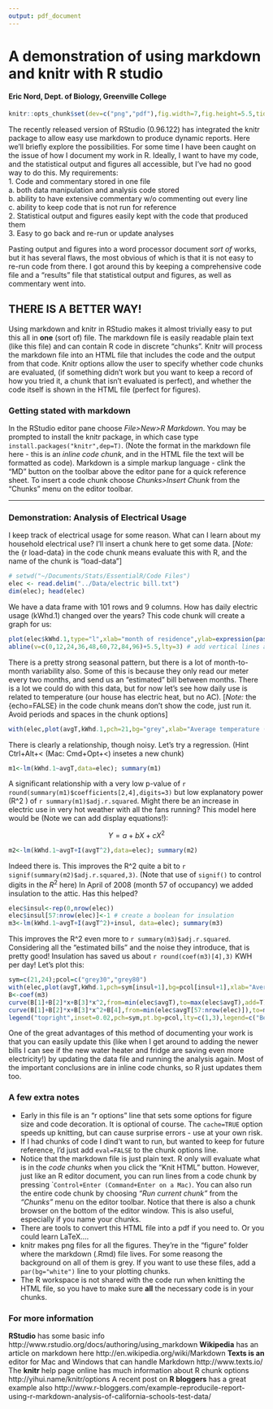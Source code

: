 ```yaml
---
output: pdf_document
---
```

# A demonstration of using markdown and knitr with R studio
#### Eric Nord, Dept. of Biology, Greenville College
```r
knitr::opts_chunk$set(dev=c("png","pdf"),fig.width=7,fig.height=5.5,tidy=TRUE)
```
The recently released version of RStudio (0.96.122) has integrated the knitr package to allow easy use markdown to produce dynamic reports. Here we'll briefly explore the possibilities.
For some time I have been caught on the issue of how I document my work in R. Ideally, I want to have my code, and the statistical output and figures all accessible, but I've had no good way to do this. My requirements:  
1. Code and commentary stored in one file  
    a. both data manipulation and analysis code stored  
    b. ability to have extensive commentary w/o commenting out every line  
    c. ability to keep code that is not run for reference  
2. Statistical output and figures easily kept with the code that produced them  
3. Easy to go back and re-run or update analyses  

Pasting output and figures into a word processor document  *sort of* works, but it has several flaws, the most obvious of which is that it is not easy to re-run code from there. I got around this by keeping a comprehensive code file and a "results" file that statistical output and figures, as well as commentary went into.

## THERE IS A BETTER WAY!
Using markdown and knitr in RStudio makes it almost trivially easy to put this all in **one** (sort of) file. The markdown file is easily readable plain text (like this file) and can contain R code in discrete "chunks". Knitr will process the markdown file into an HTML file that includes the code and the output from that code. Knitr options allow the user to specify whether code chunks are evaluated, (if something didn't work but you want to keep a record of how you tried it, a chunk that isn't evaluated is perfect), and whether the code itself is shown in the HTML file (perfect for figures).

### Getting stated with markdown
In the RStudio editor pane choose *File>New>R Markdown*. You may be prompted to install the knitr package, in which case type ` install.packages("knitr",dep=T)`. (Note the format in the markdown file here - this is an *inline code chunk*, and in the HTML file the text will be formatted as code). Markdown is a simple markup language - clink the "MD" button on the toolbar above the editor pane for a quick reference sheet. To insert a code chunk choose *Chunks>Insert Chunk* from the "Chunks" menu on the editor toolbar.

---
### Demonstration: Analysis of Electrical Usage
I keep track of electrical usage for some reason. What can I learn about my household electrical use? I'll insert a chunk here to get some data. 
[*Note:* the {r load-data} in the code chunk means evaluate this with R, and the name of the chunk is "load-data"]
```r
# setwd("~/Documents/Stats/EssentialR/Code Files")
elec <- read.delim("../Data/electric bill.txt")
dim(elec); head(elec)
```
We have a data frame with 101 rows and 9 columns. How has daily electric usage (kWhd.1) changed over the years?
This code chunk will create a graph for us:
```r
plot(elec$kWhd.1,type="l",xlab="month of residence",ylab=expression(paste("Daily electric use (KWH",d^-1,")")))
abline(v=c(0,12,24,36,48,60,72,84,96)+5.5,lty=3) # add vertical lines at the end of each year.
```

There is a pretty strong seasonal pattern, but there is a lot of month-to-month variability also. Some of this is because they only read our meter every two months, and send us an "estimated" bill between months. There is a lot we could do with this data, but for now let's see how daily use is related to temperature (our house has electric heat, but no AC).
[*Note:* the {echo=FALSE} in the code chunk means don't show the code, just run it. Avoid periods and spaces in the chunk options]
```r
with(elec,plot(avgT,kWhd.1,pch=21,bg="grey",xlab="Average temperature (F)",ylab=expression(paste("Daily electric use (KWH",d^-1,")"))))
```

There is clearly a relationship, though noisy. Let's try a regression. (Hint Ctrl+Alt+< (Mac: Cmd+Opt+<) insetes a new chunk)
```r
m1<-lm(kWhd.1~avgT,data=elec); summary(m1)
```
A significant relationship with a very low p-value of `r round(summary(m1)$coefficients[2,4],digits=3)` but low explanatory power (R^2 ) of `r summary(m1)$adj.r.squared`. Might there be an increase in electric use in very hot weather with all the fans running? This model here would be (Note we can add display equations!):

$$ Y = a+bX+cX^2 $$

```r
m2<-lm(kWhd.1~avgT+I(avgT^2),data=elec); summary(m2)
```
Indeed there is. This improves the R^2 quite a bit to `r signif(summary(m2)$adj.r.squared,3)`. (Note that use of `signif()` to control digits in the *R*^2^ here)
In April of 2008 (month 57 of occupancy) we added insulation to the attic. Has this helped?
```r
elec$insul<-rep(0,nrow(elec))
elec$insul[57:nrow(elec)]<-1 # create a boolean for insulation
m3<-lm(kWhd.1~avgT+I(avgT^2)+insul, data=elec); summary(m3)
```
This improves the R^2 even more to `r summary(m3)$adj.r.squared`. Considering all the "estimated bills" and the noise they introduce, that is pretty good! Insulation has saved us about `r round(coef(m3)[4],3)` KWH per day! Let's plot this:
```r
sym=c(21,24);pcol=c("grey30","grey80")
with(elec,plot(avgT,kWhd.1,pch=sym[insul+1],bg=pcol[insul+1],xlab="Average temperature (F)",ylab=expression(paste("Daily electric use (KWH",d^-1,")"))))
B<-coef(m3)
curve(B[1]+B[2]*x+B[3]*x^2,from=min(elec$avgT),to=max(elec$avgT),add=T)
curve(B[1]+B[2]*x+B[3]*x^2+B[4],from=min(elec$avgT[57:nrow(elec)]),to=max(elec$avgT[57:nrow(elec)]),lty=3,add=T)
legend("topright",inset=0.02,pch=sym,pt.bg=pcol,lty=c(1,3),legend=c("Before insulation","After insulation"))
```

One of the great advantages of this method of documenting your work is that you can easily update this (like when I get around to adding the newer bills I can see if the new water heater and fridge are saving even more electricity!) by updating the data file and running the analysis again. Most of the important conclusions are in inline code chunks, so R just updates them too.

### A few extra notes
- Early in this file is an "r options" line that sets some options for figure size and code decoration. It is optional of course. The `cache=TRUE` option speeds up knitting, but can cause surprise errors - use at your own risk.
- If I had chunks of code I dind't want to run, but wanted to keep for future reference, I'd just add `eval=FALSE` to the chunk options line.
- Notice that the markdown file is just plain text. R only will evaluate what is in the *code chunks* when you click the "Knit HTML" button. However, just like an R editor document, you can run lines from a code chunk by pressing ```Control+Enter (Command+Enter on a Mac)``. You can also run the entire code chunk by choosing *"Run current chunk"* from the *"Chunks"* menu on the editor toolbar. Notice that there is also a chunk browser on the bottom of the editor window. This is also useful, especially if you name your chunks.
- There are tools to convert this HTML file into a pdf if you need to. Or you could learn LaTeX....
- knitr makes png files for all the figures. They're in the "figure" folder where the markdown (.Rmd) file lives. For some reasong the background on all of them is grey. If you want to use these files, add a `par(bg="white")` line to your plotting chunks.
- The R workspace is not shared with the code run when knitting the HTML file, so you have to make sure **all** the necessary code is in your chunks.


### For more information
**RStudio** has some basic info http://www.rstudio.org/docs/authoring/using_markdown
**Wikipedia** has an article on markdown here http://en.wikipedia.org/wiki/Markdown
**Texts is an** editor for Mac and Windows that can handle Markdown http://www.texts.io/
The **knitr** help page online has much information about R chunk options http://yihui.name/knitr/options
A recent post on  **R bloggers** has a great example also http://www.r-bloggers.com/example-reproducile-report-using-r-markdown-analysis-of-california-schools-test-data/
